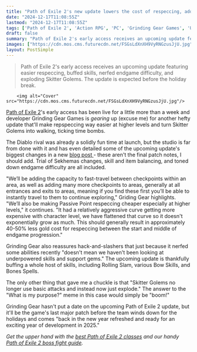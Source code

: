 ```yaml
---
title: "Path of Exile 2's new update lowers the cost of respeccing, adds far more fast travel points, and turns skitter golems into walking bombs"
date: "2024-12-17T11:08:55Z"
lastmod: "2024-12-17T11:08:55Z"
tags: ['Path of Exile 2', 'Action RPG', 'PC', 'Grinding Gear Games', 'Update', 'Early Access']
draft: false
summary: "Path of Exile 2's early access receives an upcoming update featuring easier respeccing,  buffed skills,  nerfed endgame difficulty, and exploding Skitter Golems.  The update is expected before the holiday break."
images: ["https://cdn.mos.cms.futurecdn.net/FSGsLdXnXH9VyRNGzusJjU.jpg"]
layout: PostSimple
---
```

> Path of Exile 2's early access receives an upcoming update featuring easier respeccing,  buffed skills,  nerfed endgame difficulty, and exploding Skitter Golems.  The update is expected before the holiday break.


        <img alt="Cover" src="https://cdn.mos.cms.futurecdn.net/FSGsLdXnXH9VyRNGzusJjU.jpg"/>
        
[Path of Exile 2](https://www.gamesradar.com/path-of-exile-2/)'s early access has been live for a little more than a week and developer Grinding Gear Games is *gearing* up (excuse me) for another hefty update that'll make repspeccing way easier at higher levels and turn Skitter Golems into walking, ticking time bombs.

The Diablo rival was already a solidly fun time at launch, but the studio is far from done with it and has even detailed some of the upcoming update's biggest changes in a new [blog post ](https://www.pathofexile.com/forum/view-thread/3642235)- these aren't the final patch notes, I should add. Trial of Sekhemas changes, skill and item balancing, and toned down endgame difficulty are all included. 

"We’ll be adding the capacity to fast-travel between checkpoints within an area, as well as adding many more checkpoints to areas, generally at all entrances and exits to areas, meaning if you find these first you’ll be able to instantly travel to them to continue exploring," Griding Gear highlights. "We’ll also be making Passive Point respeccing cheaper especially at higher levels," it continues. "It had a relatively aggressive curve getting more expensive with character level, we have flattened that curve so it doesn't exponentially grow as much. This should generally result in approximately 40-50% less gold cost for respeccing between the start and middle of endgame progression."

Grinding Gear also reassures hack-and-slashers that just because it nerfed some abilities recently "doesn't mean we haven't been looking at underpowered skills and support gems." The upcoming update is thankfully buffing a whole host of skills, including Rolling Slam, various Bow Skills, and Bones Spells.

The only other thing that gave me a chuckle is that "Skitter Golems no longer use basic attacks and instead now just explode." The answer to the "What is my purpose?" meme in this case would simply be "boom!"

Grinding Gear hasn't put a date on the upcoming Path of Exile 2 update, but it'll be the game's last major patch before the team winds down for the holidays and comes "back in the new year refreshed and ready for an exciting year of development in 2025."

*Get the upper hand with the *[<em>best Path of Exile 2 classes</em>](https://www.gamesradar.com/games/action-rpg/path-of-exile-2-classes/)* and our handy *[<em>Path of Exile 2 boss fight guide</em>](https://www.gamesradar.com/games/action-rpg/path-of-exile-2-devourer/)*.* 
        